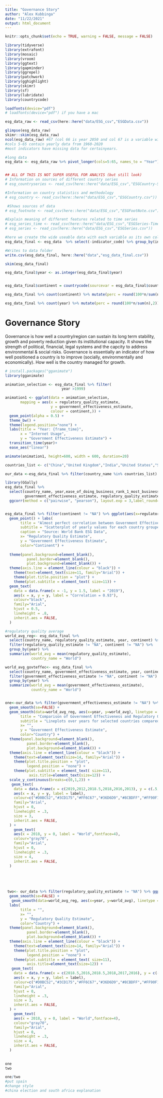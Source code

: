 ```yaml
---
title: "Governance Story"
author: "Alex Kubbinga"
date: "11/22/2021"
output: html_document
---
```



```r
knitr::opts_chunk$set(echo = TRUE, warning = FALSE, message = FALSE)
```



```r
library(tidyverse)
library(extrafont)
library(mosaic)
library(vroom)
library(ggtext)
library(gapminder)
library(ggrepel)
library(patchwork)
library(gghighlight)
library(skimr)
library(sf)
library(lubridate)
library(countrycode)

loadfonts(device="pdf")
# loadfonts(device="pdf") if you have a mac
```

```r


esg_data_raw <- read_csv(here::here("data/ESG_csv","ESGData.csv"))

glimpse(esg_data_raw)
skimr::skim(esg_data_raw)
ncol(esg_data_raw) #67 (col 66 is year 2050 and col 67 is a variable with no information names X67)
#cols 5-65 contain yearly data from 1960-2020
#most indicators have missing data for certainyears. 

#long data 
esg_data <- esg_data_raw %>% pivot_longer(cols=5:65, names_to = "Year") %>% select(-`2050`,-`X67`) %>% janitor::clean_names()


## ALL OF THIS IS NOT SUPER USEFUL FOR ANALYIS (but still look)
# Information on sources of different country series
# esg_countryseries <- read_csv(here::here("data/ESG_csv","ESGCountry-Series.csv"))

#Information on country statistics and methodology
# esg_country <- read_csv(here::here("data/ESG_csv","ESGCountry.csv"))

 #Shows sources of data
# esg_footnote <- read_csv(here::here("data/ESG_csv","ESGFootNote.csv"))

#Explain meaning of different features related to time series
# esg_series_time <- read_csv(here::here("data/ESG_csv","ESGSeries-Time.csv"))
# esg_series <- read_csv(here::here("data/ESG_csv","ESGSeries.csv"))

```   


```r



#here we create the wide useable data with each variable as its own column
esg_data_final <- esg_data  %>% select(-indicator_code) %>% group_by(indicator_name) %>% pivot_wider(names_from = indicator_name, values_from = value) %>% janitor::clean_names()

#Writes to data folder
write.csv(esg_data_final, here::here("data","esg_data_final.csv"))

skim(esg_data_final)

esg_data_final$year <- as.integer(esg_data_final$year)


esg_data_final$continent = countrycode(sourcevar = esg_data_final$country_name,origin = "country.name",destination = "continent")

esg_data_final %>% count(continent) %>% mutate(perc = round(100*n/sum(n),2))

esg_data_final %>% count(year) %>% mutate(perc = round(100*n/sum(n),2))


```

# Governance Story

Governance is how well a country/region can sustain its long term stability, growth and poverty reduction given its institutional capacity. It shows the strength of political, financial, legal systems and the capcity to address environmental & social risks. Governance is essentially an indicator of how well positioned a country is to improve (socially, environmentally and economically). How well is the country managed for growth.


```r
# install.packages("gganimate")
library(gganimate)

animation_selection <- esg_data_final %>% filter(
                          year >1999)

animation1 <- ggplot(data = animation_selection,
       mapping = aes(x = regulatory_quality_estimate,
                     y = government_effectiveness_estimate,
                     colour = continent,)) +
  geom_point(alpha = 0.5) +
  theme_bw() +
  theme(legend.position="none") +
  labs(title = "Year: {frame_time}", 
       x = "Internet Usage", 
       y = "Government Effectiveness Estimate") +    
  transition_time(year)+
  ease_aes("linear")

animate(animation1, height=600, width = 600, duration=20)
```

```r
countries_list <- c("China","United Kingdom","India","United States","South Africa", "Spain")

our_data <-esg_data_final %>% filter(country_name %in% countries_list)

```

```r
library(GGally)
esg_data_final %>% 
  select(country_name, year,ease_of_doing_business_rank_1_most_business_friendly_regulations,
         government_effectiveness_estimate, regulatory_quality_estimate) %>% #keep Y variable last
  ggcorr(method = c("pairwise", "pearson"), layout.exp = 3,label_round=2, label = TRUE,label_size = 2,hjust = 1)


esg_data_final %>% filter(continent != "NA") %>% ggplot(aes(x=regulatory_quality_estimate, y=government_effectiveness_estimate, color=continent)) +
  geom_point() + labs(
       title = "Almost perfect correlation between Government Effectiveness and Regulatory Quality",
       subtitle = "Scatterplot of yearly values for each country grouped by continent",
       caption = "Source: World Bank ESG Data",
       x= "Regulatory Quality Estimate",
       y = "Government Effectiveness Estimate",
       color="Continent") +
  
  theme(panel.background=element_blank(),
          panel.border=element_blank(),
          plot.background=element_blank()) +
  theme(axis.line = element_line(colour = "black")) +
    theme(text=element_text(size=11, family="Arial")) +
    theme(plot.title.position = "plot") +
    theme(plot.subtitle = element_text( size=11)) +
  geom_text(
    data = data.frame(x = -1, y = 1.5, label = "2019"),
    aes(x = x, y = y, label = "Correlation = 0.93"),
    colour="black",
    family="Arial",
    hjust = 0.5,
    lineheight = .8,
    inherit.aes = FALSE,
  )


```

```r
#regulatory quality average
world_avg_reg<- esg_data_final %>% 
  select(country_name, regulatory_quality_estimate, year, continent) %>%
  filter(regulatory_quality_estimate != "NA", continent != "NA") %>%
  group_by(year) %>%
  summarize(world_avg = mean(regulatory_quality_estimate),
            country_name = "World")

world_avg_govteffec<- esg_data_final %>% 
  select(country_name, government_effectiveness_estimate, year, continent) %>%
  filter(government_effectiveness_estimate != "NA", continent != "NA") %>%
  group_by(year) %>%
  summarize(world_avg = mean(government_effectiveness_estimate),
            country_name = "World")


one<-our_data %>% filter(government_effectiveness_estimate != "NA") %>% ggplot(aes(y=government_effectiveness_estimate, x=year, group=country_name, color=country_name)) + 
  geom_smooth(se=FALSE) +
  geom_smooth(data=world_avg_reg, aes(x=year, y=world_avg), linetype = "dashed",color = "gray70") + labs(
       title = "Comparison of Government Effectiveness and Regulatory Quality",
       subtitle = "Lineplots over years for selected countries compared to world average",
       x= "",
       y = "Government Effectiveness Estimate",
       color="Country") +
  theme(panel.background=element_blank(),
          panel.border=element_blank(),
          plot.background=element_blank()) +
  theme(axis.line = element_line(colour = "black")) +
    theme(text=element_text(size=14, family="Arial")) +
    theme(plot.title.position = "plot",
          legend.position = "none") +
    theme(plot.subtitle = element_text( size=11),
           axis.title=element_text(size=12)) +
  scale_y_continuous(breaks=c(0,1,2)) +
   geom_text(
    data = data.frame(x = c(2019,2012,2018.5,2018,2016,2013), y = c(.5,.5,.75,1.15,1.7,1.4), label = c("India","South Africa","China","Spain","United Kingdom","United States")),
    aes(x = x, y = y, label = label),
    colour=c("#D0BC52","#3CD175","#FF6C67","#36D6D9","#8CBDFF","#FF90F1"),
    family="Arial",
    hjust = 0,
    lineheight = .3,
    size = 3,
    inherit.aes = FALSE,
  ) +
    geom_text(
    aes(x = 2018, y = 0, label = "World",fontface=4),
    colour="gray70",
    family="Arial",
    hjust = 0,
    lineheight = .3,
    size = 4,
    inherit.aes = FALSE,
  )





 two<- our_data %>% filter(regulatory_quality_estimate != "NA") %>% ggplot(aes(y=regulatory_quality_estimate, x=year, group=country_name, color=country_name)) + 
  geom_smooth(se=FALSE) + 
   geom_smooth(data=world_avg_reg, aes(x=year, y=world_avg), linetype = "dashed",color = "gray70") +
  labs(
       title = "",
       x= "",
       y = "Regulatory Quality Estimate",
       color="Country") +
  theme(panel.background=element_blank(),
          panel.border=element_blank(),
          plot.background=element_blank()) +
  theme(axis.line = element_line(colour = "black")) +
    theme(text=element_text(size=14, family="Arial")) +
    theme(plot.title.position = "plot",
          legend.position = "none") +
    theme(plot.subtitle = element_text( size=11),
          axis.title=element_text(size=12)) +
   geom_text(
    data = data.frame(x = c(2018.5,2016,2018.5,2018,2017,2016), y = c(-.5,.4,-.4,1,1.8,1.5), label = c("India","South Africa","China","Spain","United Kingdom","United States")),
    aes(x = x, y = y, label = label),
    colour=c("#D0BC52","#3CD175","#FF6C67","#36D6D9","#8CBDFF","#FF90F1"),
    family="Arial",
    hjust = 0,
    lineheight = .3,
    size = 3,
    inherit.aes = FALSE,
  ) +
    geom_text(
    aes(x = 2018, y = 0, label = "World",fontface=4),
    colour="gray70",
    family="Arial",
    hjust = 0,
    lineheight = .3,
    size = 4,
    inherit.aes = FALSE,
  )
   
 
one
two

one/two
#put spain
#change style
#china election and south africa explanation
```



